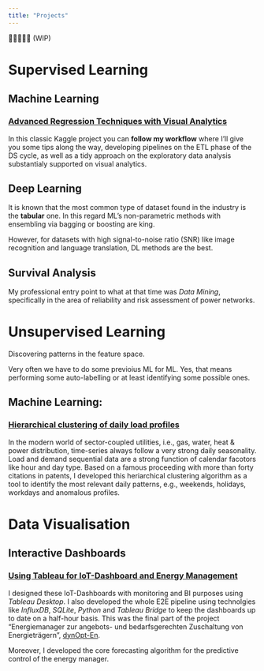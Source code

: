 ```yaml
---
title: "Projects"
---
```


🚧🚧🚧🚧🚧 (WIP)

# Supervised Learning

## Machine Learning
### [Advanced Regression Techniques with Visual Analytics](https://jorgethomasm.github.io/Ames-house-prices-prediction/HousePrices.html){target="_blank"}
In this classic Kaggle project you can **follow my workflow** where I'll give you some tips along the way, developing pipelines on the ETL phase of the DS cycle, as well as a tidy approach on the exploratory data analysis substantialy supported on visual analytics.

## Deep Learning
It is known that the most common type of dataset found in the industry is the **tabular** one. In this regard ML's non-parametric methods with ensembling via bagging or boosting are king.

However, for datasets with high signal-to-noise ratio (SNR) like image recognition and language translation, DL methods are the best.

## Survival Analysis
My professional entry point to what at that time was *Data Mining*, specifically in the area of reliability and risk assessment of power networks.


# Unsupervised Learning
Discovering patterns in the feature space.

Very often we have to do some previoius ML for ML. Yes, that means performing some auto-labelling or at least identifying some possible ones.

## Machine Learning:
### [Hierarchical clustering of daily load profiles](https://github.com/jorgethomasm/HOME-Timeseries_Clustering_of_Daily_Profiles/wiki#which-daily-heat-demand-pattern-shape-belongs-to-which-mean-daily-ambient-temperature){target="_blank"}

In the modern world of sector-coupled utilities, i.e., gas, water, heat & power distribution, time-series always follow a very strong daily seasonality. Load and demand sequential data are a strong function of calendar facotors like hour and day type. 
Based on a famous proceeding with more than forty citations in patents, I developed this heriarchical clustering algorithm as a tool to identify the most relevant daily patterns, e.g., weekends, holidays, workdays and anomalous profiles.

# Data Visualisation
## Interactive Dashboards
### [Using Tableau for IoT-Dashboard and Energy Management](https://public.tableau.com/app/profile/iosb.mrd/viz/DynOpt-En-DemoLoerrach/Monitoring){target="_blank"}

I designed these IoT-Dashboards with monitoring and BI purposes using *Tableau Desktop*. I also developed the whole E2E pipeline using technolgies like *InfluxDB*, *SQLite*, *Python* and *Tableau Bridge* to keep the dashboards up to date on a half-hour basis.
This was the final part of the project "Energiemanager zur angebots- und bedarfsgerechten Zuschaltung von Energieträgern", [dynOpt-En](https://www.iosb.fraunhofer.de/de/projekte-produkte/dynopt-en.html){target="_blank"}. 

Moreover, I developed the core forecasting algorithm for the predictive control of the energy manager.

